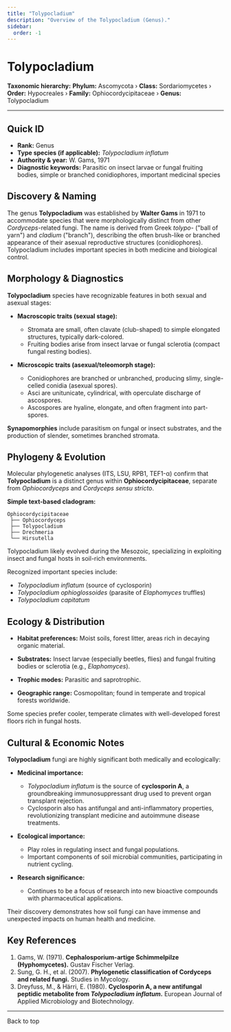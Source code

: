 ```yaml
---
title: "Tolypocladium"
description: "Overview of the Tolypocladium (Genus)."
sidebar:
  order: -1
---
```



# Tolypocladium <Badge variant="note" text="Genus" />

**Taxonomic hierarchy:** **Phylum:** Ascomycota › **Class:** Sordariomycetes › **Order:** Hypocreales › **Family:** Ophiocordycipitaceae › **Genus:** Tolypocladium

---

## Quick ID
* **Rank:** Genus  
* **Type species (if applicable):** _Tolypocladium inflatum_  
* **Authority & year:** W. Gams, 1971  
* **Diagnostic keywords:** Parasitic on insect larvae or fungal fruiting bodies, simple or branched conidiophores, important medicinal species  

## Discovery & Naming
The genus **Tolypocladium** was established by **Walter Gams** in 1971 to accommodate species that were morphologically distinct from other _Cordyceps_-related fungi. The name is derived from Greek _tolypo-_ ("ball of yarn") and _cladium_ ("branch"), describing the often brush-like or branched appearance of their asexual reproductive structures (conidiophores). Tolypocladium includes important species in both medicine and biological control.

## Morphology & Diagnostics
**Tolypocladium** species have recognizable features in both sexual and asexual stages:

- **Macroscopic traits (sexual stage):**
  - Stromata are small, often clavate (club-shaped) to simple elongated structures, typically dark-colored.
  - Fruiting bodies arise from insect larvae or fungal sclerotia (compact fungal resting bodies).

- **Microscopic traits (asexual/teleomorph stage):**
  - Conidiophores are branched or unbranched, producing slimy, single-celled conidia (asexual spores).
  - Asci are unitunicate, cylindrical, with operculate discharge of ascospores.
  - Ascospores are hyaline, elongate, and often fragment into part-spores.

**Synapomorphies** include parasitism on fungal or insect substrates, and the production of slender, sometimes branched stromata.

## Phylogeny & Evolution
Molecular phylogenetic analyses (ITS, LSU, RPB1, TEF1-α) confirm that **Tolypocladium** is a distinct genus within **Ophiocordycipitaceae**, separate from _Ophiocordyceps_ and _Cordyceps sensu stricto_.

**Simple text-based cladogram:**
```
Ophiocordycipitaceae
 ├── Ophiocordyceps
 ├── Tolypocladium
 ├── Drechmeria
 └── Hirsutella
```
Tolypocladium likely evolved during the Mesozoic, specializing in exploiting insect and fungal hosts in soil-rich environments.

Recognized important species include:

- _Tolypocladium inflatum_ (source of cyclosporin)
- _Tolypocladium ophioglossoides_ (parasite of _Elaphomyces_ truffles)
- _Tolypocladium capitatum_

## Ecology & Distribution
- **Habitat preferences:** Moist soils, forest litter, areas rich in decaying organic material.
- **Substrates:** Insect larvae (especially beetles, flies) and fungal fruiting bodies or sclerotia (e.g., _Elaphomyces_).
- **Trophic modes:** Parasitic and saprotrophic.

- **Geographic range:** Cosmopolitan; found in temperate and tropical forests worldwide.

Some species prefer cooler, temperate climates with well-developed forest floors rich in fungal hosts.

## Cultural & Economic Notes
**Tolypocladium** fungi are highly significant both medically and ecologically:

- **Medicinal importance:**
  - _Tolypocladium inflatum_ is the source of **cyclosporin A**, a groundbreaking immunosuppressant drug used to prevent organ transplant rejection.
  - Cyclosporin also has antifungal and anti-inflammatory properties, revolutionizing transplant medicine and autoimmune disease treatments.

- **Ecological importance:**
  - Play roles in regulating insect and fungal populations.
  - Important components of soil microbial communities, participating in nutrient cycling.

- **Research significance:**
  - Continues to be a focus of research into new bioactive compounds with pharmaceutical applications.

Their discovery demonstrates how soil fungi can have immense and unexpected impacts on human health and medicine.

## Key References
1. Gams, W. (1971). **Cephalosporium-artige Schimmelpilze (Hyphomycetes).** Gustav Fischer Verlag.  
2. Sung, G. H., et al. (2007). **Phylogenetic classification of Cordyceps and related fungi.** Studies in Mycology.  
3. Dreyfuss, M., & Härri, E. (1980). **Cyclosporin A, a new antifungal peptidic metabolite from _Tolypocladium inflatum_.** European Journal of Applied Microbiology and Biotechnology.  

---

<LinkButton href="#top" variant="minimal" icon="arrow-up">
  Back to top
</LinkButton>
